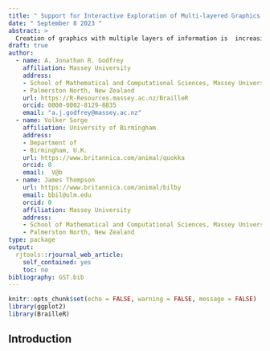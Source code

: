 ```yaml
---
title: " Support for Interactive Exploration of Multi-layered Graphics "
date: " September 8 2023 "
abstract: >
  Creation of graphics with multiple layers of information is  increasingly common due to the strong uptake of ggplot style graphics. The continued use of raister images is however a limitation on the ability to add interactivity. We show that using scalable vector graphics as a medium provides an opportunity to embed self-voicing interactivity which will assist print-disabled users and could add value in educational settings. N.B. This article is interactive; the pdf format used by most journals is not useful; the R journal's move to HTML has created an opportunity to present this work.
draft: true
author:  
  - name: A. Jonathan R. Godfrey
    affiliation: Massey University
    address:
    - School of Mathematical and Computational Sciences, Massey University
    - Palmerston North, New Zealand
    url: https://R-Resources.massey.ac.nz/BrailleR
    orcid: 0000-0002-8129-8835
    email: "a.j.godfrey@massey.ac.nz"
  - name: Volker Sorge
    affiliation: University of Birmingham
    address:
    - Department of 
    - Birmingham, U.K.
    url: https://www.britannica.com/animal/quokka
    orcid: 0
    email:  V@b
  - name: James Thompson
    url: https://www.britannica.com/animal/bilby
    email: bbil@ulm.edu
    orcid: 0
    affiliation: Massey University 
    address:
    - School of Mathematical and Computational Sciences, Massey University
    - Palmerston North, New Zealand
type: package
output: 
  rjtools::rjournal_web_article:
    self_contained: yes
    toc: no
bibliography: GST.bib
---
```


```r
knitr::opts_chunk$set(echo = FALSE, warning = FALSE, message = FALSE)
library(ggplot2)
library(BrailleR)
```

## Introduction

